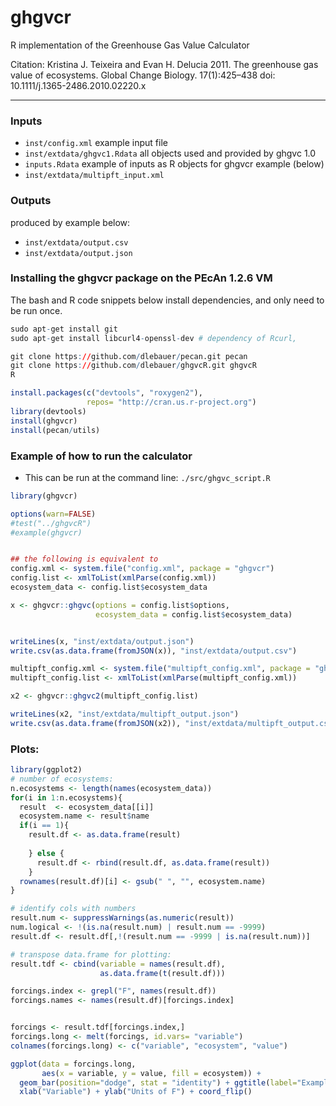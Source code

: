ghgvcr
======

R implementation of the Greenhouse Gas Value Calculator

Citation: Kristina J. Teixeira and Evan H. Delucia 2011. The greenhouse gas value of ecosystems. Global Change Biology. 17(1):425–438 doi: 10.1111/j.1365-2486.2010.02220.x

-------

### Inputs

* `inst/config.xml` example input file
* `inst/extdata/ghgvc1.Rdata` all objects used and provided by ghgvc 1.0
* `inputs.Rdata` example of inputs as R objects for ghgvcr example (below)
* `inst/extdata/multipft_input.xml`

### Outputs 

produced by example below:

* `inst/extdata/output.csv`
* `inst/extdata/output.json`

### Installing the ghgvcr package on the PEcAn 1.2.6 VM

The bash and R code snippets below install dependencies, and only need to be run once. 

```r
sudo apt-get install git
sudo apt-get install libcurl4-openssl-dev # dependency of Rcurl, 

git clone https://github.com/dlebauer/pecan.git pecan
git clone https://github.com/dlebauer/ghgvcR.git ghgvcR
R 
```

```r
install.packages(c("devtools", "roxygen2"), 
                 repos= "http://cran.us.r-project.org")
library(devtools)
install(ghgvcr)
install(pecan/utils)
```

### Example of how to run the calculator

* This can be run at the command line: `./src/ghgvc_script.R`

```r
library(ghgvcr)
```

```r

options(warn=FALSE)
#test("../ghgvcR")
#example(ghgvcr)


## the following is equivalent to 
config.xml <- system.file("config.xml", package = "ghgvcr")
config.list <- xmlToList(xmlParse(config.xml))
ecosystem_data <- config.list$ecosystem_data

x <- ghgvcr::ghgvc(options = config.list$options,
                   ecosystem_data = config.list$ecosystem_data)


writeLines(x, "inst/extdata/output.json")
write.csv(as.data.frame(fromJSON(x)), "inst/extdata/output.csv")

```

```r
multipft_config.xml <- system.file("multipft_config.xml", package = "ghgvcr")
multipft_config.list <- xmlToList(xmlParse(multipft_config.xml))

x2 <- ghgvcr::ghgvc2(multipft_config.list)

writeLines(x2, "inst/extdata/multipft_output.json")
write.csv(as.data.frame(fromJSON(x2)), "inst/extdata/multipft_output.csv")

```

### Plots:

```r
library(ggplot2)
# number of ecosystems:
n.ecosystems <- length(names(ecosystem_data)) 
for(i in 1:n.ecosystems){
  result  <- ecosystem_data[[i]]
  ecosystem.name <- result$name
  if(i == 1){
    result.df <- as.data.frame(result)
    
    } else {
      result.df <- rbind(result.df, as.data.frame(result))      
    }
  rownames(result.df)[i] <- gsub(" ", "", ecosystem.name)
}

# identify cols with numbers
result.num <- suppressWarnings(as.numeric(result))
num.logical <- !(is.na(result.num) | result.num == -9999)
result.df <- result.df[,!(result.num == -9999 | is.na(result.num))]

# transpose data.frame for plotting:
result.tdf <- cbind(variable = names(result.df),
                    as.data.frame(t(result.df)))

forcings.index <- grepl("F", names(result.df))
forcings.names <- names(result.df)[forcings.index]


forcings <- result.tdf[forcings.index,]
forcings.long <- melt(forcings, id.vars= "variable")
colnames(forcings.long) <- c("variable", "ecosystem", "value")


```


```r
ggplot(data = forcings.long, 
       aes(x = variable, y = value, fill = ecosystem)) + 
  geom_bar(position="dodge", stat = "identity") + ggtitle(label="Example plot: values of F for two ecosystems") + 
  xlab("Variable") + ylab("Units of F") + coord_flip()

```
